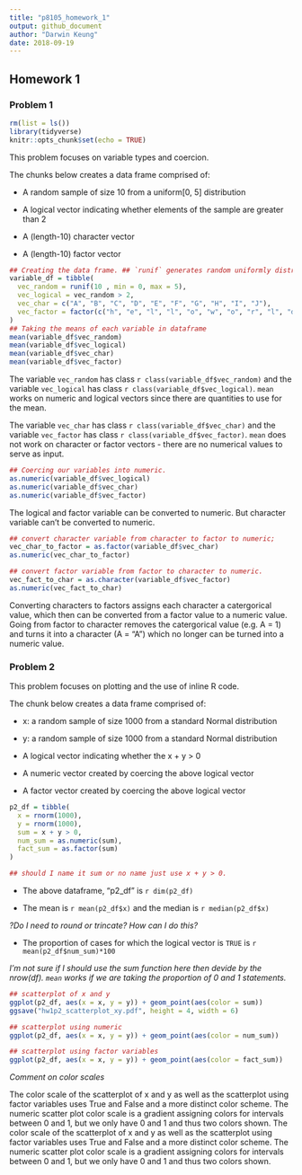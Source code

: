 ```yaml
---
title: "p8105_homework_1"
output: github_document
author: "Darwin Keung"
date: 2018-09-19
---
```


## Homework 1

### Problem 1


```r
rm(list = ls())
library(tidyverse)
knitr::opts_chunk$set(echo = TRUE)
```

This problem focuses on variable types and coercion.

The chunks below creates a data frame comprised of:

* A random sample of size 10 from a uniform[0, 5] distribution

* A logical vector indicating whether elements of the sample are greater than 2

* A (length-10) character vector

* A (length-10) factor vector

```r
## Creating the data frame. ## `runif` generates random uniformly distributed numbers
variable_df = tibble(
  vec_random = runif(10 , min = 0, max = 5),
  vec_logical = vec_random > 2,
  vec_char = c("A", "B", "C", "D", "E", "F", "G", "H", "I", "J"),
  vec_factor = factor(c("h", "e", "l", "l", "o", "w", "o", "r", "l", "d"))
)
## Taking the means of each variable in dataframe
mean(variable_df$vec_random)
mean(variable_df$vec_logical)
mean(variable_df$vec_char)
mean(variable_df$vec_factor)
```
The variable `vec_random` has class `r class(variable_df$vec_random)` and the variable `vec_logical` has class `r class(variable_df$vec_logical)`. `mean` works on numeric and logical vectors since there are quantities to use for the mean.

The variable `vec_char` has class  `r class(variable_df$vec_char)` and the variable `vec_factor` has class  `r class(variable_df$vec_factor)`. `mean` does not work on character or factor vectors - there are no numerical values to serve as input.

```r
## Coercing our variables into numeric. 
as.numeric(variable_df$vec_logical)
as.numeric(variable_df$vec_char)
as.numeric(variable_df$vec_factor)
```

The logical and factor variable can be converted to numeric. But character variable can't be converted to numeric.

```r
## convert character variable from character to factor to numeric; 
vec_char_to_factor = as.factor(variable_df$vec_char)
as.numeric(vec_char_to_factor)

## convert factor variable from factor to character to numeric. 
vec_fact_to_char = as.character(variable_df$vec_factor)
as.numeric(vec_fact_to_char)
```
Converting characters to factors assigns each character a catergorical value, which then can be converted from a factor value to a numeric value. 
Going from factor to character removes the catergorical value (e.g. A = 1) and turns it into a character (A = "A") which no longer can be turned into a numeric value.

### Problem 2

This problem focuses on plotting and the use of inline R code.

The chunk below creates a data frame comprised of:

* x: a random sample of size 1000 from a standard Normal distribution

* y: a random sample of size 1000 from a standard Normal distribution

* A logical vector indicating whether the x + y > 0

* A numeric vector created by coercing the above logical vector

* A factor vector created by coercing the above logical vector

``` r
p2_df = tibble(
  x = rnorm(1000),
  y = rnorm(1000),
  sum = x + y > 0,
  num_sum = as.numeric(sum),
  fact_sum = as.factor(sum)
)

## should I name it sum or no name just use x + y > 0.
```

* The above dataframe, "p2_df" is `r dim(p2_df)`

* The mean is `r mean(p2_df$x)` and the median is `r median(p2_df$x)`

_?Do I need to round or trincate? How can I do this?_

* The proportion of cases for which the logical vector is `TRUE` is `r mean(p2_df$num_sum)*100`

_I'm not sure if I should use the sum function here then devide by the nrow(df). `mean` works if we are taking the proportion of 0 and 1 statements._

```r
## scatterplot of x and y
ggplot(p2_df, aes(x = x, y = y)) + geom_point(aes(color = sum))
ggsave("hw1p2_scatterplot_xy.pdf", height = 4, width = 6)

## scatterplot using numeric
ggplot(p2_df, aes(x = x, y = y)) + geom_point(aes(color = num_sum))

## scatterplot using factor variables
ggplot(p2_df, aes(x = x, y = y)) + geom_point(aes(color = fact_sum))
```

*Comment on color scales*

The color scale of the scatterplot of x and y as well as the scatterplot using factor variables uses True and False and a more distinct color scheme. The numeric scatter plot color scale is a gradient assigning colors for intervals between 0 and 1, but we only have 0 and 1 and thus two colors shown.
The color scale of the scatterplot of x and y as well as the scatterplot using factor variables uses True and False and a more distinct color scheme. The numeric scatter plot color scale is a gradient assigning colors for intervals between 0 and 1, but we only have 0 and 1 and thus two colors shown.